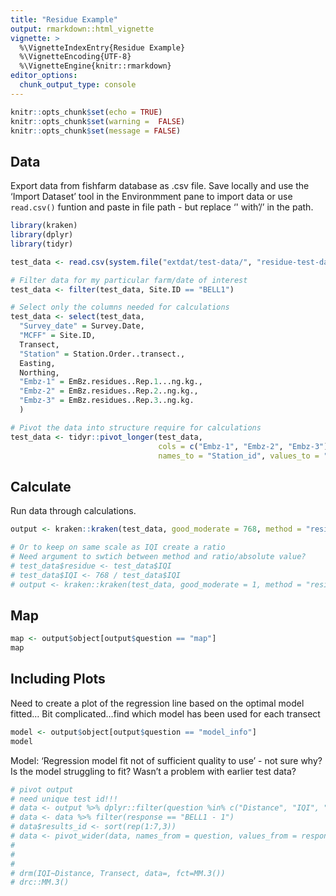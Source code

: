 ```yaml
---
title: "Residue Example"
output: rmarkdown::html_vignette
vignette: >
  %\VignetteIndexEntry{Residue Example}
  %\VignetteEncoding{UTF-8}
  %\VignetteEngine{knitr::rmarkdown}
editor_options: 
  chunk_output_type: console
---
```


```r
knitr::opts_chunk$set(echo = TRUE)
knitr::opts_chunk$set(warning =  FALSE)
knitr::opts_chunk$set(message = FALSE)
```

## Data

Export data from fishfarm database as .csv file. Save locally and use the 'Import Dataset' tool in the Environmment pane to import data or use `read.csv()` funtion and paste in file path - but replace  '\' with '/' in the path.

```r
library(kraken)
library(dplyr)
library(tidyr)

test_data <- read.csv(system.file("extdat/test-data/", "residue-test-data.csv", package = "kraken"))

# Filter data for my particular farm/date of interest
test_data <- filter(test_data, Site.ID == "BELL1")

# Select only the columns needed for calculations
test_data <- select(test_data,
  "Survey_date" = Survey.Date,
  "MCFF" = Site.ID,
  Transect,
  "Station" = Station.Order..transect.,
  Easting,
  Northing,
  "Embz-1" = EmBz.residues..Rep.1...ng.kg.,
  "Embz-2" = EmBz.residues..Rep.2..ng.kg.,
  "Embz-3" = EmBz.residues..Rep.3..ng.kg.
  )

# Pivot the data into structure require for calculations
test_data <- tidyr::pivot_longer(test_data, 
                                 cols = c("Embz-1", "Embz-2", "Embz-3"), 
                                 names_to = "Station_id", values_to = "IQI")
```


## Calculate

Run data through calculations.

```r
output <- kraken::kraken(test_data, good_moderate = 768, method = "residue", loess = TRUE)

# Or to keep on same scale as IQI create a ratio
# Need argument to swtich between method and ratio/absolute value?
# test_data$residue <- test_data$IQI 
# test_data$IQI <- 768 / test_data$IQI
# output <- kraken::kraken(test_data, good_moderate = 1, method = "residue")

```

## Map

```r

map <- output$object[output$question == "map"]
map

```

## Including Plots

Need to create a plot of the regression line based on the optimal model fitted...
Bit complicated...find which model has been used for each transect

```r

model <- output$object[output$question == "model_info"]
model
```

Model: 'Regression model fit not of sufficient quality to use' - not sure why?
Is the model struggling to fit? Wasn't a problem with earlier test data?

```r
# pivot output
# need unique test id!!!
# data <- output %>% dplyr::filter(question %in% c("Distance", "IQI", "MCFF_Transect"))
# data <- data %>% filter(response == "BELL1 - 1") 
# data$results_id <- sort(rep(1:7,3))
# data <- pivot_wider(data, names_from = question, values_from = response)
# 
# 
# 
# drm(IQI~Distance, Transect, data=, fct=MM.3())
# drc::MM.3()


```


